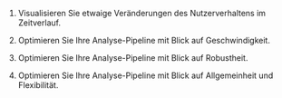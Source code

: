 
1. Visualisieren Sie etwaige Veränderungen des Nutzerverhaltens im Zeitverlauf.

1. Optimieren Sie Ihre Analyse-Pipeline mit Blick auf Geschwindigkeit.
2. Optimieren Sie Ihre Analyse-Pipeline mit Blick auf Robustheit.
3. Optimieren Sie Ihre Analyse-Pipeline mit Blick auf Allgemeinheit und Flexibilität.
